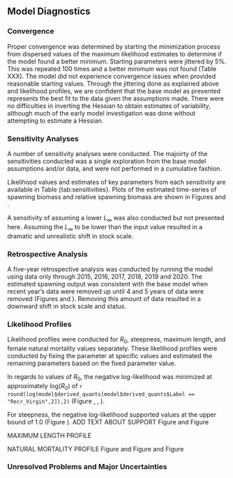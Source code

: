 ## Model Diagnostics

### Convergence

Proper convergence was determined by starting the minimization process from dispersed values of the maximum likelihood estimates to determine if the model found a better minimum. Starting parameters were jittered by 5%. This was repeated 100 times and a better minimum was not found (Table XXX). The model did not experience convergence issues when provided reasonable starting values. Through the jittering done as explained above and likelihood profiles, we are confident that the base model as presented represents the best fit to the data given the assumptions made. There were no difficulties in inverting the Hessian to obtain estimates of variability, although much of the early model investigation was done without attempting to estimate a Hessian. 

### Sensitivity Analyses

A number of sensitivity analyses were conducted.  The majoirty of the sensitivities conducted was a single exploration from the base model assumptions and/or data, and were not performed in a cumulative fashion.

\begin{enumerate}

  \item Fix natural mortality 10 percent lower at a value of 0.097 per year for both sexes.
  
  \item Fix natural mortality 10 percent higher at a value of 0.119 per year for both sexes.

  \item Fix $L_{\infty}$ 5 percent higher at a value of 52.2 cm for females and 50.5 for males. 

  \item Assume platoons within Stock Synthesis where there are 5 platoons consisting of slower, average, and faster growing fish assumed.
    
  \item Estimate annual recruitment deviations. 
  
  \item Data weighting according to the McAllister-Ianelli method using the weighting values shown in Table XX. 

  \item Data weighting according to the Francis method using the weighting values shown in Table XX. 
  
  \item Data weighting according to the Dirichlet method where the estimated parameters are shown in Table XX. 
  
\end{enumerate}

Likelihood values and estimates of key parameters from each sensitivity are available in Table {tab:sensitivities}.  Plots of the estimated time-series of spawning biomass and relative spawning biomass are shown in Figures \ref{fig:sens-ssb} and \ref{fig:sens-depl}.

A sensitivity of assuming a lower $L_{\infty}$ was also conducted but not presented here. Assuming the $L_{\infty}$ to be lower than the input value resulted in a dramatic and unrealistic shift in stock scale. 


### Retrospective Analysis

A five-year retrospective analysis was conducted by running the model using data only through 2015, 2016, 2017, 2018, 2019 and 2020. The estimated spawning output was consistent with the base model when recent year's data were removed up until 4 and 5 years of data were removed (Figures \ref{fig:retro-ssb} and \ref{fig:retro-depl}). Removing this amount of data resulted in a downward shift in stock scale and status.

### Likelihood Profiles

Likelihood profiles were conducted for $R_0$, steepness, maximum length, and female natural mortality values separately. These likelihood profiles were conducted by fixing the parameter at specific values and estimated the remaining parameters based on the fixed parameter value.

In regards to values of $R_0$, the negative log-likelihood was minimized at approximately log($R_0$) of `r round(log(model$derived_quants[model$derived_quants$Label == "Recr_Virgin",2]),2)` (Figure \ref{fig:r0-ssb}, \ref{fig:r0-depl}, \ref{fig:r0-profile}). 

For steepness, the negative log-likelihood supported values at the upper bound of 1.0 (Figure \ref{fig:h-profile}).  ADD TEXT ABOUT SUPPORT Figure \ref{fig:h-ssb} and Figure \ref{fig:h-depl}

MAXIMUM LENGTH PROFILE

NATURAL MORTALITY PROFILE Figure \ref{fig:m-profile} and Figure \ref{fig:m-ssb} and Figure \ref{fig:m-depl}

### Unresolved Problems and Major Uncertainties

